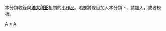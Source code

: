 {{Catnav|頁面分類|地理|大洲|大洋洲|大洋洲国家|澳大利亚}}
{{Catnav|頁面分類|地理|国家|大洋洲国家|澳大利亚}}
{{hiddencat}}
{{WPSS-cat}}

本分類收錄與'''[[澳大利亚|澳大利亚]]'''相關的[[Wikipedia:小作品|小作品]]。若要將條目加入本分類下，請加入'''{{tl|Australia-stub}}'''，或者'''{{tl|澳洲小作品}}'''模板。

[[Category:各国小作品|A]]
[[Category:澳大利亚|*]]
[[Category:大洋洲小作品|A]]